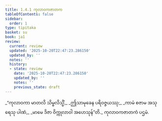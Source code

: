 ```yaml
---
title: 1.4.1 ကုလာဝကဇာတက
tableOfContents: false
sidebar:
  order: 1
type: tipitaka
basket: su
book: ja1
review:
  current: review
  updated: '2025-10-20T22:47:23.286150'
  updated_by: ''
  notes: ''
  history:
  - state: review
    date: '2025-10-20T22:47:23.286150'
    updated_by: ''
    notes: ''
    previous_state: draft
---
```



<DynamicBreadcrumb />


<ReviewStatus review={frontmatter.review} showDetails={true} />

<HypothesisAnnotation frontmatter={frontmatter} />

<Division number="31" book="ja1" e="ch" v="22" p="8">

<Paragraph number="68" type="verses" book="ja1">
_“ကုလာဝကာ မာတလိ သိမ္ဗလိသ္မိံ,_  
_ဤသာမုခေန ပရိဝဇ္ဇယဿု;_  
_ကာမံ စဇာမ အသုရေသု ပါဏံ,_  
_မာမေ ဒိဇာ ဝိက္ကုလာဝါ အဟေသုန်”တိ._  


</Paragraph>
</Division>

<Paragraph number="69" type="center" book="ja1">
ကုလာဝကဇာတကံ ပဌမံ.
</Paragraph>